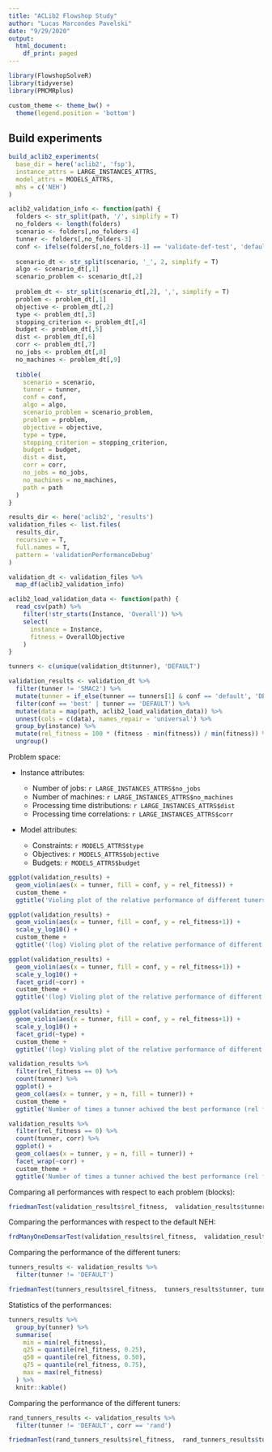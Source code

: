 ```yaml
---
title: "ACLib2 Flowshop Study"
author: "Lucas Marcondes Pavelski"
date: "9/29/2020"
output:
  html_document:
    df_print: paged
---
```


```r
library(FlowshopSolveR)
library(tidyverse)
library(PMCMRplus)

custom_theme <- theme_bw() +
  theme(legend.position = 'bottom')
```

## Build experiments

```r
build_aclib2_experiments(
  base_dir = here('aclib2', 'fsp'),
  instance_attrs = LARGE_INSTANCES_ATTRS,
  model_attrs = MODELS_ATTRS,
  mhs = c('NEH')
)
```


```r
aclib2_validation_info <- function(path) {
  folders <- str_split(path, '/', simplify = T)
  no_folders <- length(folders)
  scenario <- folders[,no_folders-4]
  tunner <- folders[,no_folders-3]
  conf <- ifelse(folders[,no_folders-1] == 'validate-def-test', 'default', 'best')
  
  scenario_dt <- str_split(scenario, '_', 2, simplify = T)
  algo <- scenario_dt[,1]
  scenario_problem <- scenario_dt[,2]
  
  problem_dt <- str_split(scenario_dt[,2], ',', simplify = T)
  problem <- problem_dt[,1]
  objective <- problem_dt[,2]
  type <- problem_dt[,3]
  stopping_criterion <- problem_dt[,4]
  budget <- problem_dt[,5]
  dist <- problem_dt[,6]
  corr <- problem_dt[,7]
  no_jobs <- problem_dt[,8]
  no_machines <- problem_dt[,9]
  
  tibble(
    scenario = scenario,
    tunner = tunner,
    conf = conf,
    algo = algo,
    scenario_problem = scenario_problem,
    problem = problem,
    objective = objective,
    type = type,
    stopping_criterion = stopping_criterion,
    budget = budget,
    dist = dist,
    corr = corr,
    no_jobs = no_jobs,
    no_machines = no_machines,
    path = path
  )
}

results_dir <- here('aclib2', 'results')
validation_files <- list.files(
  results_dir, 
  recursive = T,
  full.names = T,
  pattern = 'validationPerformanceDebug'
)

validation_dt <- validation_files %>% 
  map_df(aclib2_validation_info)

```

```r
aclib2_load_validation_data <- function(path) {
  read_csv(path) %>%
    filter(!str_starts(Instance, 'Overall')) %>%
    select(
      instance = Instance,
      fitness = OverallObjective
    )
}

tunners <- c(unique(validation_dt$tunner), 'DEFAULT')

validation_results <- validation_dt %>%
  filter(tunner != 'SMAC2') %>%
  mutate(tunner = if_else(tunner == tunners[1] & conf == 'default', 'DEFAULT', tunner)) %>%
  filter(conf == 'best' | tunner == 'DEFAULT') %>%
  mutate(data = map(path, aclib2_load_validation_data)) %>%
  unnest(cols = c(data), names_repair = 'universal') %>%
  group_by(instance) %>%
  mutate(rel_fitness = 100 * (fitness - min(fitness)) / min(fitness)) %>%
  ungroup()
```

Problem space:

- Instance attributes:

  - Number of jobs: `r LARGE_INSTANCES_ATTRS$no_jobs`
  - Number of machines: `r LARGE_INSTANCES_ATTRS$no_machines`
  - Processing time distributions: `r LARGE_INSTANCES_ATTRS$dist`
  - Processing time correlations: `r LARGE_INSTANCES_ATTRS$corr`

- Model attributes:

  - Constraints: `r MODELS_ATTRS$type`
  - Objectives: `r MODELS_ATTRS$objective`
  - Budgets: `r MODELS_ATTRS$budget`
  

```r
ggplot(validation_results) +
  geom_violin(aes(x = tunner, fill = conf, y = rel_fitness)) +
  custom_theme +
  ggtitle('Violing plot of the relative performance of different tuners on all problems')
```

```r
ggplot(validation_results) +
  geom_violin(aes(x = tunner, fill = conf, y = rel_fitness+1)) +
  scale_y_log10() +
  custom_theme +
  ggtitle('(log) Violing plot of the relative performance of different tuners on all problems')
```


```r
ggplot(validation_results) +
  geom_violin(aes(x = tunner, fill = conf, y = rel_fitness+1)) +
  scale_y_log10() +
  facet_grid(~corr) +
  custom_theme +
  ggtitle('(log) Violing plot of the relative performance of different tuners on all problems - by correlation')
```


```r
ggplot(validation_results) +
  geom_violin(aes(x = tunner, fill = conf, y = rel_fitness+1)) +
  scale_y_log10() +
  facet_grid(~type) +
  custom_theme +
  ggtitle('(log) Violing plot of the relative performance of different tuners on all problems - by constraint')
```

```r
validation_results %>%
  filter(rel_fitness == 0) %>%
  count(tunner) %>%
  ggplot() +
  geom_col(aes(x = tunner, y = n, fill = tunner)) +
  custom_theme +
  ggtitle('Number of times a tunner achived the best performance (rel fitness = 0)')
```

```r
validation_results %>%
  filter(rel_fitness == 0) %>%
  count(tunner, corr) %>%
  ggplot() +
  geom_col(aes(x = tunner, y = n, fill = tunner)) +
  facet_wrap(~corr) +
  custom_theme +
  ggtitle('Number of times a tunner achived the best performance (rel fitness = 0) - by correlation')
```

Comparing all performances with respect to each problem (blocks):

```r
friedmanTest(validation_results$rel_fitness,  validation_results$tunner, validation_results$instance)
```

Comparing the performances with respect to the default NEH:

```r
frdManyOneDemsarTest(validation_results$rel_fitness,  validation_results$tunner, validation_results$instance)
```

Comparing the performance of the different tuners:

```r
tunners_results <- validation_results %>%
  filter(tunner != 'DEFAULT')

friedmanTest(tunners_results$rel_fitness,  tunners_results$tunner, tunners_results$instance)
```

Statistics of the performances:

```r
tunners_results %>%
  group_by(tunner) %>%
  summarise(
    min = min(rel_fitness),
    q25 = quantile(rel_fitness, 0.25),
    q50 = quantile(rel_fitness, 0.50),
    q75 = quantile(rel_fitness, 0.75),
    max = max(rel_fitness)
  ) %>%
  knitr::kable()
```
Comparing the performance of the different tuners:

```r
rand_tunners_results <- validation_results %>%
  filter(tunner != 'DEFAULT', corr == 'rand')

friedmanTest(rand_tunners_results$rel_fitness,  rand_tunners_results$tunner, rand_tunners_results$instance)
```
